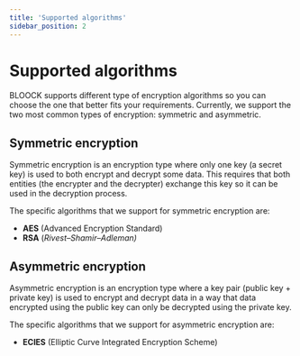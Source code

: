```yaml
---
title: 'Supported algorithms'
sidebar_position: 2
---
```


# Supported algorithms

BLOOCK supports different type of encryption algorithms so you can choose the one that better fits your requirements. Currently, we support the two most common types of encryption: symmetric and asymmetric.

## Symmetric encryption

Symmetric encryption is an encryption type where only one key (a secret key) is used to both encrypt and decrypt some data. This requires that both entities (the encrypter and the decrypter) exchange this key so it can be used in the decryption process.

The specific algorithms that we support for symmetric encryption are:

- **AES** (Advanced Encryption Standard)
- **RSA** (_Rivest–Shamir–Adleman)_

## Asymmetric encryption

Asymmetric encryption is an encryption type where a key pair (public key + private key) is used to encrypt and decrypt data in a way that data encrypted using the public key can only be decrypted using the private key.

The specific algorithms that we support for asymmetric encryption are:

- **ECIES** (Elliptic Curve Integrated Encryption Scheme)
